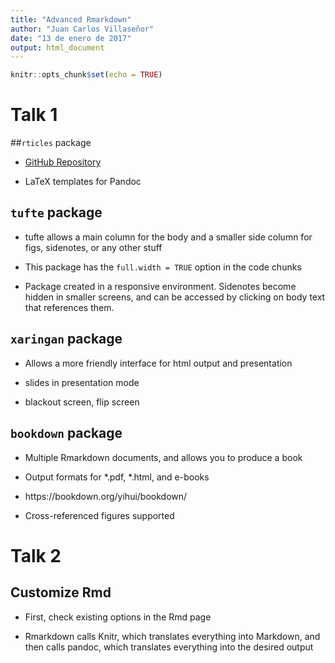 ```yaml
---
title: "Advanced Rmarkdown"
author: "Juan Carlos Villaseñor"
date: "13 de enero de 2017"
output: html_document
---
```


```r
knitr::opts_chunk$set(echo = TRUE)
```

# Talk 1

##`rticles` package

  - [GitHub Repository](https://www.github.com/rstudio/rticles)

  - LaTeX templates for Pandoc
  

## `tufte` package

  - tufte allows a main column for the body and a smaller side column for figs, sidenotes, or any other stuff
  
  - This package has the `full.width = TRUE` option in the code chunks
  
  - Package created in a responsive environment. Sidenotes become hidden in smaller screens, and can be accessed by clicking on body text that references them.
  
## `xaringan` package
  
  - Allows a more friendly interface for html output and presentation
  
  - slides in presentation mode
  
  - blackout screen, flip screen
  
## `bookdown` package

  - Multiple Rmarkdown documents, and allows you to produce a book
  
  - Output formats for \*.pdf, \*.html, and e-books
  
  - https://bookdown.org/yihui/bookdown/
  
  - Cross-referenced figures supported
  
  
# Talk 2

## Customize Rmd

  - First, check existing options in the Rmd page
  
  - Rmarkdown calls Knitr, which translates everything into Markdown, and then calls pandoc, which translates everything into the desired output
  
  
  
  
